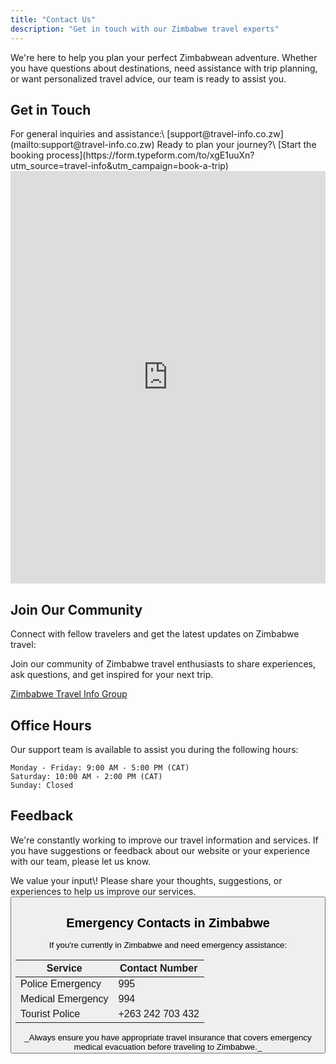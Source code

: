 ```yaml
---
title: "Contact Us"
description: "Get in touch with our Zimbabwe travel experts"
---
```


We're here to help you plan your perfect Zimbabwean adventure. Whether you have questions about destinations, need assistance with trip planning, or want personalized travel advice, our team is ready to assist you.

## Get in Touch

<CardGroup cols="2">
  <Card title="Email Support" icon="envelope">
    For general inquiries and assistance:\
    [support@travel-info.co.zw](mailto:support@travel-info.co.zw)
  </Card>
  <Card title="Book a Trip" icon="calendar-check">
    Ready to plan your journey?\
    [Start the booking process](https://form.typeform.com/to/xgE1uuXn?utm_source=travel-info&utm_campaign=book-a-trip)
  </Card>
</CardGroup>

<Card title="Contact Form" icon="envelope-open-text">
  <!-- Wrapper div to apply source styling -->
<div class="form-container">
  <!-- Modified iframe with class instead of inline styles -->
  <iframe 
    sandbox="allow-scripts allow-popups allow-forms allow-same-origin" 
    width="100%" 
    class="helpdesk-form" 
    src="https://forms.helpdesk.com?licenseID=2046191682&contactFormID=b016bbb4-e37a-4519-8259-fe4a2e6693ce">
    Your browser does not allow embedded content.
  </iframe>
</div>

<!-- CSS to control the iframe and apply source styling -->
<style>
  .form-container {
    /* You can add any container styling here */
    width: 100%;
    max-width: 1200px;
    margin: 0 auto;
  }
  
  .helpdesk-form {
    border: 0;
    height: 660px;
    overflow: hidden;
    overflow-x: auto;
    
    /* Add this to enable source styling if the embedded content allows it */
    background: transparent;
    
    /* Optional: Make the iframe responsive */
    width: 100%;
  }
  
  /* Add a script to communicate with the iframe */
  @media (prefers-color-scheme: dark) {
    .helpdesk-form {
      /* Additional styling for dark mode if your site supports it */
    }
  }
</style>

<!-- Optional: Script to pass styling information to the iframe content -->
<script>
  document.addEventListener('DOMContentLoaded', function() {
    const iframe = document.querySelector('.helpdesk-form');
    
    // Function to send message to iframe
    function sendStylesMessage() {
      // Get computed styles from parent document
      const computedStyle = window.getComputedStyle(document.body);
      
      // Create a style object to send
      const styleToSend = {
        fontFamily: computedStyle.fontFamily,
        color: computedStyle.color,
        backgroundColor: computedStyle.backgroundColor,
        fontSize: computedStyle.fontSize
      };
      
      // Send message to iframe
      iframe.contentWindow.postMessage({
        type: 'APPLY_PARENT_STYLES',
        styles: styleToSend
      }, 'https://forms.helpdesk.com');
    }
    
    // When iframe loads, try to send styles
    iframe.addEventListener('load', function() {
      // Wait a bit to ensure the iframe content is ready
      setTimeout(sendStylesMessage, 1000);
    });
  });
</script>
</Card>

## Join Our Community

Connect with fellow travelers and get the latest updates on Zimbabwe travel:

<Card title="Facebook Group" icon="facebook">
  Join our community of Zimbabwe travel enthusiasts to share experiences, ask questions, and get inspired for your next trip.

  [Zimbabwe Travel Info Group](https://www.facebook.com/groups/zimbabwetravelinfo)
</Card>

## Office Hours

Our support team is available to assist you during the following hours:

```
Monday - Friday: 9:00 AM - 5:00 PM (CAT)
Saturday: 10:00 AM - 2:00 PM (CAT)
Sunday: Closed
```

## Feedback

We're constantly working to improve our travel information and services. If you have suggestions or feedback about our website or your experience with our team, please let us know.

<Accordion title="Submit Feedback">
  We value your input\! Please share your thoughts, suggestions, or experiences to help us improve our services.

  <Button text="Share Your Feedback" icon="comment" href="https://form.typeform.com/to/feedback123" />
</Accordion>

## Emergency Contacts in Zimbabwe

If you're currently in Zimbabwe and need emergency assistance:

| Service           | Contact Number    |
| ----------------- | ----------------- |
| Police Emergency  | 995               |
| Medical Emergency | 994               |
| Tourist Police    | \+263 242 703 432 |

<Note>
  _Always ensure you have appropriate travel insurance that covers emergency medical evacuation before traveling to Zimbabwe._
</Note>